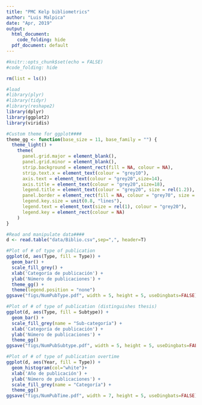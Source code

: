 ```yaml
---
title: "PMC Kelp bibliometrics"
author: "Luis Malpica"
date: "Apr, 2019"
output:
  html_document:
    code_folding: hide
  pdf_document: default
---
```

```r
#knitr::opts_chunk$set(echo = FALSE)
#code_folding: hide
```

```r
rm(list = ls())

#load
#library(plyr)
#library(tidyr)
#library(reshape2)
library(dplyr)
library(ggplot2)
library(viridis)

#Custom theme for ggplot####
theme_gg <- function(base_size = 11, base_family = "") {
  theme_light() +
    theme(
      panel.grid.major = element_blank(),
      panel.grid.minor = element_blank(),
      strip.background = element_rect(fill = NA, colour = NA),
      strip.text.x = element_text(colour = "grey10"),
      axis.text = element_text(colour = "grey20",size=14),
      axis.title = element_text(colour = "grey20",size=18),
      legend.title = element_text(colour = "grey20", size = rel(1.2)),
      panel.border = element_rect(fill = NA, colour = "grey70", size = 1),
      legend.key.size = unit(0.8, "lines"),
      legend.text = element_text(size = rel(1), colour = "grey20"),
      legend.key = element_rect(colour = NA)
    )
}
```

```r
#Read and manipulate data####
d <- read.table("data/Biblio.csv",sep=",", header=T)

#Plot of # of type of publication 
ggplot(d, aes(Type, fill = Type)) +
  geom_bar() +  
  scale_fill_grey() +
  xlab('Categoría de publicación') +
  ylab('Número de publicaciones') +
  theme_gg() +
  theme(legend.position = "none")
ggsave("figs/NumPubType.pdf", width = 5, height = 5, useDingbats=FALSE)

#Plot of # of type of publication (distinguishes thesis)
ggplot(d, aes(Type, fill = Subtype)) +
  geom_bar() +
  scale_fill_grey(name = "Sub-categoría") +
  xlab('Categoría de publicación') +
  ylab('Número de publicaciones') +
  theme_gg()
ggsave("figs/NumPubSubtype.pdf", width = 5, height = 5, useDingbats=FALSE)

#Plot of # of type of publication overtime
ggplot(d, aes(Year, fill = Type)) +
  geom_histogram(col="white")+
  xlab('Año de publicación') +
  ylab('Número de publicaciones') +
  scale_fill_grey(name = "Categoría") +
  theme_gg()
ggsave("figs/NumPubTime.pdf", width = 7, height = 5, useDingbats=FALSE)

```










